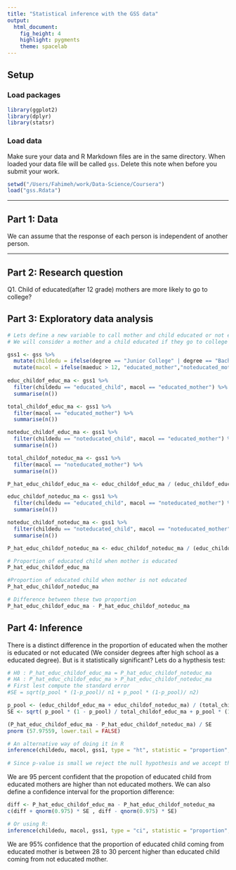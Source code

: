 ```yaml
---
title: "Statistical inference with the GSS data"
output: 
  html_document: 
    fig_height: 4
    highlight: pygments
    theme: spacelab
---
```


## Setup

### Load packages

```r
library(ggplot2)
library(dplyr)
library(statsr)
```

### Load data

Make sure your data and R Markdown files are in the same directory. When loaded
your data file will be called `gss`. Delete this note when before you submit 
your work. 

```r
setwd("/Users/Fahimeh/work/Data-Science/Coursera")
load("gss.Rdata")
```



* * *

## Part 1: Data
We can assume that the response of each person is independent of another person. 

* * *

## Part 2: Research question
Q1. Child of educated(after 12 grade) mothers are more likely to go to college?

## Part 3: Exploratory data analysis

```r
# Lets define a new variable to call mother and child educated or not educated. 
# We will consider a mother and a child educated if they go to college or higher

gss1 <- gss %>%
  mutate(childedu = ifelse(degree == "Junior College" | degree == "Bachelor" | degree == "Graduate", "educated_child", "noteducated_child")) %>% 
  mutate(macol = ifelse(maeduc > 12, "educated_mother","noteducated_mother"))
  
educ_childof_educ_ma <- gss1 %>% 
  filter(childedu == "educated_child", macol == "educated_mother") %>%
  summarise(n())

total_childof_educ_ma <- gss1 %>% 
  filter(macol == "educated_mother") %>%
  summarise(n())

noteduc_childof_educ_ma <- gss1 %>% 
  filter(childedu == "noteducated_child", macol == "educated_mother") %>%
  summarise(n())

total_childof_noteduc_ma <- gss1 %>% 
  filter(macol == "noteducated_mother") %>%
  summarise(n())

P_hat_educ_childof_educ_ma <- educ_childof_educ_ma / (educ_childof_educ_ma + noteduc_childof_educ_ma)

educ_childof_noteduc_ma <- gss1 %>% 
  filter(childedu == "educated_child", macol == "noteducated_mother") %>%
  summarise(n())

noteduc_childof_noteduc_ma <- gss1 %>% 
  filter(childedu == "noteducated_child", macol == "noteducated_mother") %>%
  summarise(n())

P_hat_educ_childof_noteduc_ma <- educ_childof_noteduc_ma / (educ_childof_noteduc_ma + noteduc_childof_noteduc_ma)

# Proportion of educated child when mother is educated
P_hat_educ_childof_educ_ma

#Proportion of educated child when mother is not educated
P_hat_educ_childof_noteduc_ma

# Difference between these two proportion
P_hat_educ_childof_educ_ma - P_hat_educ_childof_noteduc_ma
```

## Part 4: Inference

There is a distinct difference in the proportion of educated when the mother is educated or not educated (We consider degrees after high school as a educated degree). But is it statistically significant? Lets do a hypthesis test:

```r
# H0 : P_hat_educ_childof_educ_ma = P_hat_educ_childof_noteduc_ma
# HA : P_hat_educ_childof_educ_ma > P_hat_educ_childof_noteduc_ma
# First lest compute the standard error 
#SE = sqrt(p_pool * (1-p_pool)/ n1 + p_pool * (1-p_pool)/ n2)

p_pool <- (educ_childof_educ_ma + educ_childof_noteduc_ma) / (total_childof_educ_ma + total_childof_noteduc_ma)
SE <- sqrt( p_pool * (1 - p_pool) / total_childof_educ_ma + p_pool * (1 - p_pool) / total_childof_noteduc_ma) 

(P_hat_educ_childof_educ_ma - P_hat_educ_childof_noteduc_ma) / SE
pnorm (57.97559, lower.tail = FALSE)

# An alternative way of doing it in R
inference(childedu, macol, gss1, type = "ht", statistic = "proportion", success = "educated_child", method = "theoretical", null = 0, alternative = "greater")
 
# Since p-value is small we reject the null hypothesis and we accept the alternative hypothesis 
```
We are 95 percent confident that the propotion of educated child from educated mothers are higher than not educated mothers. We can also define a confidence interval for the proportion difference:

```r
diff <- P_hat_educ_childof_educ_ma - P_hat_educ_childof_noteduc_ma
c(diff + qnorm(0.975) * SE , diff - qnorm(0.975) * SE)

# Or using R:
inference(childedu, macol, gss1, type = "ci", statistic = "proportion", success = "educated_child", method = "theoretical")
```

We are 95% confidence that the proportion of educated child coming from educated mother is between 28 to 30 percent higher than educated child coming from not educated mother.

